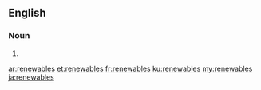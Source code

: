 ==English==

===Noun===
{{head|en|noun plural form}}

# {{plural of|renewable|lang=en}}

[[ar:renewables]]
[[et:renewables]]
[[fr:renewables]]
[[ku:renewables]]
[[my:renewables]]
[[ja:renewables]]